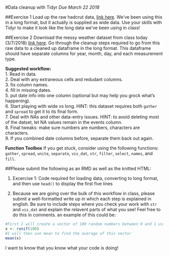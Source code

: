#Data cleanup with Tidyr
*Due March 22 2018*


##Exercise 1
Load up the raw hadcrut data, [link here](biol355.github.io/Data/hadcrut_temp_anomoly_wide_1850_2015.csv). We've been using this in a long format, but it actually is supplied as wide data. Use your skills with Tidyr to make it look like the long data we've been using in class!

##Exercise 2
Download the messy weather dataset from class today (3/7/2018) [link here](biol355.github.io/Data/weather_messy.csv). Go through the cleanup steps required to go from this raw data to a cleaned up dataframe in the long format. This dataframe should have separate columns for year, month, day, and each measurement type. 

**Suggested workflow:**  
1. Read in data.   
2. Deal with any extraneous cells and redudant columns.  
3. fix column names.  
4. fill in missing dates.  
5. put date info into one column (optional but may help you grock what's happening).  
6. Start playing with wide vs long. HINT: this dataset requires both `gather` and `spread` to get it to its final form.  
7. Deal with NAs and other data-entry issues. HINT: to avoid deleting most of the datset, let NA values remain in the events column.  
8. Final tweaks: make sure numbers are numbers, characters are characters.  
9. If you combined date columns before, separate them back out again.


**Function Toolbox**
If you get stuck, consider using the following functions:
`gather`, `spread`, `unite`, `separate`, `vis_dat`, `str`, `filter`, `select`, `names`, and `fill`.

##Please submit the following as an RMD as well as the knitted HTML:

1. Excercise 1: Code required for loading data, converting to long format, and then use `head()` to display the first five lines

2. Because we are going over the bulk of this workflow in class, please submit a well-formatted write up in which each step is explained in english. Be sure to include steps where you check your work with `str` and `vis_dat` and explain the relavent parts of what you see! Feel free to do this in comments. an example of this could be:

```r
#First I will create a vector of 100 random numbers between 0 and 1 using runif
x <- runif(100)
#I will then use mean to find the average of this vector
mean(x)
```

I want to know that you know what your code is doing!
